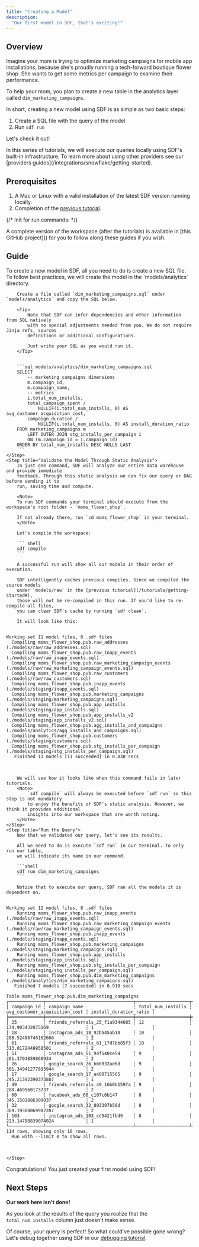```yaml
---
title: "Creating a Model"
description:
  "Our first model in SDF, that's exciting!"
---
```


## Overview
Imagine your mom is trying to optimize marketing campaigns for mobile app 
installations, because she's proudly running a tech-forward boutique flower shop.
She wants to get some metrics per campaign to examine their performance. 


To help your mom, you plan to create a new table in the analytics layer called `dim_marketing_campaigns`.

In short, creating a new model using SDF is as simple as two basic steps:
1. Create a SQL file with the query of the model
2. Run `sdf run`

Let's check it out!

<Note>
    In this series of tutorials, we will execute our queries locally using SDF's built-in infrastructure. 
    To learn more about using other providers see our [providers guides](/integrations/snowflake/getting-started).
</Note>

## Prerequisites
1. A Mac or Linux with a valid installation of the latest SDF version running locally.
2. Completion of the [previous tutorial](/tutorials/getting-started).

{/*
Init for run commands:
*/}

<Tip>
  A complete version of the workspace (after the tutorials) is available in [this GitHub project]() for you 
  to follow along these guides if you wish.
</Tip>

## Guide
<Steps>
    <Step title="Create a New Analytics Layer Model">
        To create a new model in SDF, all you need to do is create a new SQL file.
        To follow best practices, we will create the model in the `models/analytics` directory.

        Create a file called `dim_marketing_campaigns.sql` under `models/analytics` and copy the SQL below.
        
        <Tip>
            Note that SDF can infer dependencies and other information from SQL natively 
            with no special adjustments needed from you. We do not require Jinja refs, sources
            definitions or additional configurations.
            
            Just write your SQL as you would run it.
        </Tip>
        

        ```sql models/analytics/dim_marketing_campaigns.sql
        SELECT 
            -- marketing campaigns dimensions
            m.campaign_id,
            m.campaign_name,
            -- metrics
            i.total_num_installs,
            total_campaign_spent / 
                NULLIF(i.total_num_installs, 0) AS avg_customer_acquisition_cost,
            campaign_duration / 
                NULLIF(i.total_num_installs, 0) AS install_duration_ratio
        FROM marketing_campaigns m
            LEFT OUTER JOIN stg_installs_per_campaign i
            ON (m.campaign_id = i.campaign_id)
        ORDER BY total_num_installs DESC NULLS LAST
        ```
    </Step>
    <Step title="Validate the Model Through Static Analysis">
        In just one command, SDF will analyze our entire data warehouse and provide immediate
        feedback. Through this static analysis we can fix our query or DAG before sending it to 
        run, saving time and compute.
        
        <Note>
        To run SDF commands your terminal should execute from the workspace's root folder - `moms_flower_shop`.
        
        If not already there, run `cd moms_flower_shop` in your terminal.
        </Note>
        
        Let's compile the workspace:

        ``` shell
        sdf compile
        ```

        A successful run will show all our models in their order of execution. 
        
        SDF intelligently caches previous compiles. Since we compiled the source models 
        under `models/raw` in the [previous tutorial](/tutorials/getting-started#), 
        those will not be re-compiled in this run. If you'd like to re-compile all files, 
        you can clear SDF's cache by running `sdf clean`. 
        
        It will look like this:
       
<pre style={{ fontFamily: 'monospace' }} className='language-shell'>
<code className='language-shell'>
Working set 11 model files, 8 .sdf files
  Compiling moms_flower_shop.pub.raw_addresses (./models/raw/raw_addresses.sql)
  Compiling moms_flower_shop.pub.raw_inapp_events (./models/raw/raw_inapp_events.sql)
  Compiling moms_flower_shop.pub.raw_marketing_campaign_events (./models/raw/raw_marketing_campaign_events.sql)
  Compiling moms_flower_shop.pub.raw_customers (./models/raw/raw_customers.sql)
  Compiling moms_flower_shop.pub.inapp_events (./models/staging/inapp_events.sql)
  Compiling moms_flower_shop.pub.marketing_campaigns (./models/staging/marketing_campaigns.sql)
  Compiling moms_flower_shop.pub.app_installs (./models/staging/app_installs.sql)
  Compiling moms_flower_shop.pub.app_installs_v2 (./models/staging/app_installs_v2.sql)
  Compiling moms_flower_shop.pub.agg_installs_and_campaigns (./models/analytics/agg_installs_and_campaigns.sql)
  Compiling moms_flower_shop.pub.customers (./models/staging/customers.sql)
  Compiling moms_flower_shop.pub.stg_installs_per_campaign (./models/staging/stg_installs_per_campaign.sql)
   Finished 11 models [11 succeeded] in 0.830 secs

</code>
</pre>

        We will see how it looks like when this command fails in later tutorials. 
        <Note>
            `sdf compile` will always be executed before `sdf run` so this step is not mandatory 
            to enjoy the benefits of SDF's static analysis. However, we think it provides additional 
            insights into our workspace that are worth noting.
        </Note>
    </Step>
    <Step title="Run the Query">
        Now that we validated our query, let's see its results.
        
        All we need to do is execute `sdf run` in our terminal. To only run our table, 
        we will indicate its name in our command.

        ```shell 
        sdf run dim_marketing_campaigns
        ```

        Notice that to execute our query, SDF ran all the models it is dependent on.

<pre style={{ fontFamily: 'monospace' }} className='language-shell'>
<code className='language-shell'>
Working set 12 model files, 8 .sdf files
    Running moms_flower_shop.pub.raw_inapp_events (./models/raw/raw_inapp_events.sql)
    Running moms_flower_shop.pub.raw_marketing_campaign_events (./models/raw/raw_marketing_campaign_events.sql)
    Running moms_flower_shop.pub.inapp_events (./models/staging/inapp_events.sql)
    Running moms_flower_shop.pub.marketing_campaigns (./models/staging/marketing_campaigns.sql)
    Running moms_flower_shop.pub.app_installs (./models/staging/app_installs.sql)
    Running moms_flower_shop.pub.stg_installs_per_campaign (./models/staging/stg_installs_per_campaign.sql)
    Running moms_flower_shop.pub.dim_marketing_campaigns (./models/analytics/dim_marketing_campaigns.sql)
   Finished 7 models [7 succeeded] in 0.910 secs

Table moms_flower_shop.pub.dim_marketing_campaigns
┌─────────────┬─────────────────────────────────┬────────────────────┬───────────────────────────────┬────────────────────────┐
│ campaign_id ┆ campaign_name                   ┆ total_num_installs ┆ avg_customer_acquisition_cost ┆ install_duration_ratio │
╞═════════════╪═════════════════════════════════╪════════════════════╪═══════════════════════════════╪════════════════════════╡
│ 25          ┆ friends_referrals_25_f1a9344085 ┆ 12                 ┆ 174.903432075169              ┆ 1                      │
│ 18          ┆ instagram_ads_18_92b545ab18     ┆ 10                 ┆ 288.52496746162666            ┆ 2                      │
│ 61          ┆ friends_referrals_61_17d7bb85f3 ┆ 10                 ┆ 313.0172449950501             ┆ 2                      │
│ 51          ┆ instagram_ads_51_94f540ce54     ┆ 9                  ┆ 261.3704859860934             ┆ 2                      │
│ 26          ┆ google_search_26_bb6932ae6d     ┆ 9                  ┆ 301.34941277893944            ┆ 2                      │
│ 17          ┆ google_search_17_a400715565     ┆ 9                  ┆ 245.21392390373887            ┆ 1                      │
│ 49          ┆ friends_referrals_49_16b0b159fa ┆ 9                  ┆ 288.469560173737              ┆ 2                      │
│ 60          ┆ facebook_ads_60_c107c6b147      ┆ 8                  ┆ 345.1581886309037             ┆ 2                      │
│ 32          ┆ google_search_32_893397b50d     ┆ 8                  ┆ 369.19360069982207            ┆ 2                      │
│ 103         ┆ instagram_ads_103_cd5421fbd9    ┆ 8                  ┆ 223.14798839074024            ┆ 1                      │
└─────────────┴─────────────────────────────────┴────────────────────┴───────────────────────────────┴────────────────────────┘
114 rows, showing only 10 rows.
  Run with --limit 0 to show all rows.

</code>
</pre>
    </Step>
</Steps>

Congratulations! You just created your first model using SDF!

## Next Steps
**Our work here isn't done!**

As you look at the results of the query you realize that the `total_num_installs` 
column just doesn't make sense. 

Of course, your query is perfect! So what could've possible gone wrong?
Let's debug together using SDF in our [debugging tutorial](/tutorials/debugging).

